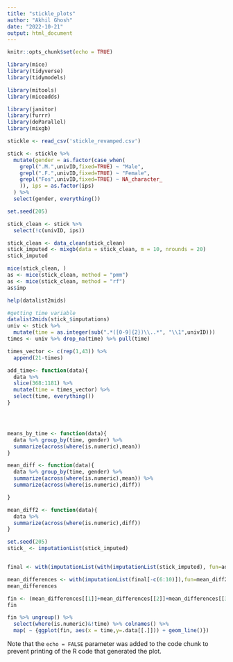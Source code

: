 ```yaml
---
title: "stickle_plots"
author: "Akhil Ghosh"
date: "2022-10-21"
output: html_document
---
```


```r
knitr::opts_chunk$set(echo = TRUE)
```



```r
library(mice)
library(tidyverse)
library(tidymodels)

library(mitools)
library(miceadds)

library(janitor)
library(furrr)
library(doParallel)
library(mixgb)
```


```r
stickle <- read_csv('stickle_revamped.csv')

stick <- stickle %>% 
  mutate(gender = as.factor(case_when(
    grepl(".M.",univID,fixed=TRUE) ~ "Male",
    grepl(".F.",univID,fixed=TRUE) ~ "Female",
    grepl("Fos",univID,fixed=TRUE) ~ NA_character_
    )), ips = as.factor(ips)
  ) %>% 
  select(gender, everything())
```


```r
set.seed(205)

stick_clean <- stick %>% 
  select(!c(univID, ips))

stick_clean <- data_clean(stick_clean)
stick_imputed <- mixgb(data = stick_clean, m = 10, nrounds = 20)
stick_imputed
```

```r
mice(stick_clean, )
as <- mice(stick_clean, method = "pmm")
as <- mice(stick_clean, method = "rf")
as$imp

help(datalist2mids)
```


```r
#getting time variable
datalist2mids(stick_$imputations)
univ <- stick %>% 
  mutate(time = as.integer(sub(".*([0-9]{2})\\..*", "\\1",univID)))
times <- univ %>% drop_na(time) %>% pull(time)

times_vector <- c(rep(1,43)) %>% 
  append(21-times)

```


```r
add_time<- function(data){
  data %>% 
  slice(368:1181) %>%
  mutate(time = times_vector) %>% 
  select(time, everything())
}




means_by_time <- function(data){
  data %>% group_by(time, gender) %>% 
  summarize(across(where(is.numeric),mean))
}

mean_diff <- function(data){
  data %>% group_by(time, gender) %>% 
  summarize(across(where(is.numeric),mean)) %>% 
  summarize(across(where(is.numeric),diff))

}

mean_diff2 <- function(data){
  data %>% 
  summarize(across(where(is.numeric),diff))
}
```


```r
set.seed(205)
stick_ <- imputationList(stick_imputed)


final <- with(imputationList(with(imputationList(stick_imputed), fun=add_time)),fun=means_by_time)

mean_differences <- with(imputationList(final[-c(6:10)]),fun=mean_diff2)
mean_differences

fin <- (mean_differences[[1]]+mean_differences[[2]]+mean_differences[[3]]+mean_differences[[4]]+mean_differences[[5]])/5
fin

fin %>% ungroup() %>%
  select(where(is.numeric)&!time) %>% colnames() %>% 
  map( ~ {ggplot(fin, aes(x = time,y=.data[[.]])) + geom_line()})

```

Note that the `echo = FALSE` parameter was added to the code chunk to prevent printing of the R code that generated the plot.
